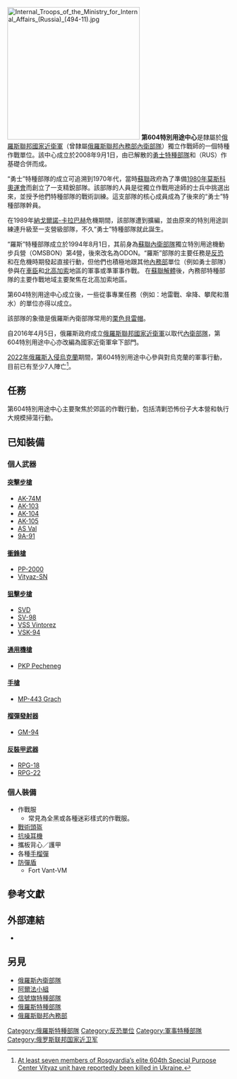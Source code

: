 {{NoteTA
|G1=Firearms
|G2=Military
|G3=長度單位
}}
{{Infobox military unit
| unit_name =第604特別用途中心“勇士”<br/>
| native_name =604 Центр специального назначения
| image =File:Vityaz.JPG
| image_size =150px
| alt =
| caption =部隊徽章
| dates =2008年9月1日—
| disbanded =
| country ={{flagcountry|Russia}}
| countries =
| allegiance =
| branch =[[File:Flag_of_National_Guard_of_Russia.png|20px]] [[俄羅斯聯邦國家近衛軍|俄羅斯聯邦國家近衛軍]]
| type =[[特種部隊|特種部隊]]
| role =維持國內安全
| size =
| command_structure = {{tsl|en|Separate Operational Purpose Division|獨立作戰用途師}}
| garrison =[[莫斯科|莫斯科]]
| garrison_label =
| nickname =
| patron =
| motto =
| colours = 粟色
| colours_label = 貝雷帽顔色
| march =
| mascot =
| anniversaries =
| equipment =
| equipment_label =
| battles = [[北高加索叛亂|北高加索叛亂]]<br/>[[2022年俄羅斯入侵烏克蘭|2022年俄羅斯入侵烏克蘭]]
| decorations =
| battle_honours =
| battle_honours_label =
| flying_hours =
| website =
<!-- Commanders -->
| current_commander = 阿列克謝·斯特羅馬科夫[[上校|上校]]
}}
[[File:Internal_Troops_of_the_Ministry_for_Internal_Affairs_(Russia)_(494-11).jpg|300px]]
'''第604特別用途中心'''是隸屬於[[俄羅斯聯邦國家近衛軍|俄羅斯聯邦國家近衛軍]]（曾隸屬[[俄羅斯聯邦內務部|俄羅斯聯邦內務部]][[俄羅斯內衛部隊|內衛部隊]]）獨立作戰師的一個特種作戰單位。該中心成立於2008年9月1日，由已解散的[[勇士特種部隊|勇士特種部隊]]和{{tsl|en|Rus_(special_forces)|羅斯特種部隊}}（RUS）作基礎合併而成。

“勇士”特種部隊的成立可追溯到1970年代，當時[[蘇聯|蘇聯]]政府為了準備[[1980年莫斯科奧運會|1980年莫斯科奧運會]]而創立了一支精銳部隊。該部隊的人員是從獨立作戰用途師的士兵中挑選出來，並授予他們特種部隊的戰術訓練。這支部隊的核心成員成為了後來的“勇士”特種部隊幹員。

在1989年[[納戈爾諾-卡拉巴赫|納戈爾諾-卡拉巴赫]]危機期間，該部隊遭到擴編，並由原來的特別用途訓練連升級至一支營級部隊，不久“勇士”特種部隊就此誕生。

“羅斯”特種部隊成立於1994年8月1日，其前身為[[俄羅斯內衛部隊|蘇聯內衛部隊]]獨立特別用途機動步兵營（OMSBON）第4營，後來改名為ODON。“羅斯”部隊的主要任務是[[反恐|反恐]]和在危機時期發起直接行動，但他們也積極地跟其他[[俄羅斯聯邦內務部|內務部]]單位（例如勇士部隊）參與在[[車臣|車臣]]和[[北高加索|北高加索]]地區的軍事或準軍事作戰。
在[[蘇聯解體|蘇聯解體]]後，內務部特種部隊的主要作戰地域主要聚焦在北高加索地區。

第604特別用途中心成立後，一些從事專業任務（例如：地雷戰、傘降、攀爬和潛水）的單位亦得以成立。

該部隊的象徵是俄羅斯內衛部隊常用的[[栗色|栗色]][[貝雷帽|貝雷帽]]。

自2016年4月5日，俄羅斯政府成立[[俄羅斯聯邦國家近衛軍|俄羅斯聯邦國家近衛軍]]以取代[[俄羅斯內衛部隊|內衛部隊]]，第604特別用途中心亦改編為國家近衛軍傘下部門。

[[2022年俄羅斯入侵烏克蘭|2022年俄羅斯入侵烏克蘭]]期間，第604特別用途中心參與對烏克蘭的軍事行動，目前已有至少7人陣亡<ref>[https://mobile.twitter.com/RALee85/status/1504056599966535682 At least seven members of Rosgvardia’s elite 604th Special Purpose Center Vityaz unit have reportedly been killed in Ukraine.]</ref>。

==任務==
第604特別用途中心主要聚焦於郊區的作戰行動，包括清剿恐怖份子大本營和執行大規模掃蕩行動。

==已知裝備==

===個人武器===

====[[突擊步槍|突擊步槍]]====
* [[AK-74突擊步槍|AK-74M]]
* [[AK-103突擊步槍|AK-103]]
* [[AK-104突擊步槍|AK-104]]
* [[AK-105突擊步槍|AK-105]]
* [[AS_Val微聲自動步槍|AS Val]]
* [[9A-91突擊步槍|9A-91]]

====[[衝鋒槍|衝鋒槍]]====
* [[PP-2000衝鋒槍|PP-2000]]
* [[PP-19-01勇士衝鋒槍|Vityaz-SN]]

====[[狙擊步槍|狙擊步槍]]====
* [[SVD狙擊步槍|SVD]]
* [[SV-98狙擊步槍|SV-98]]
* [[VSS_Vintorez狙擊步槍|VSS Vintorez]]
* [[VSK-94狙擊步槍|VSK-94]]

====[[通用機槍|通用機槍]]====
* [[Pecheneg通用機槍|PKP Pecheneg]]

====[[手槍|手槍]]====
* [[MP-443烏鴉式手槍|MP-443 Grach]]

====[[榴彈發射器|榴彈發射器]]====
* [[GM-94榴彈發射器|GM-94]]

====[[反裝甲武器|反裝甲武器]]====
* [[RPG-18|RPG-18]]
* [[RPG-22|RPG-22]]

===個人裝備===
* 作戰服
** 常見為全黑或各種迷彩樣式的作戰服。
* [[戰術頭盔|戰術頭盔]]
* [[抗噪耳機|抗噪耳機]]
* 攜板背心／護甲
* 各種[[手榴彈|手榴彈]]
* [[防彈盾|防彈盾]]
** Fort Vant-VM

== 參考文獻 ==
<references/>

== 外部連結 ==
* {{cite news|url=http://www.mvd.ru/news/show_14647/#top_page|title=Боевое знамя для Центра специального назначения Внутренних войск МВД России|date=2008-12-23|publisher=Пресс-бюро ГКВВ МВД России|accessdate=2009-10-25|archive-date=2013-10-16|archive-url=https://web.archive.org/web/20131016025130/http://mvd.ru/news/show_14647/#top_page|dead-url=no}}

== 另見 ==
* [[俄羅斯內衛部隊|俄羅斯內衛部隊]]
* [[阿爾法小組|阿爾法小組]]
* [[信號旗特種部隊|信號旗特種部隊]]
* [[俄羅斯特種部隊|俄羅斯特種部隊]]
* [[俄羅斯聯邦內務部|俄羅斯聯邦內務部]]

[[Category:俄羅斯特種部隊|Category:俄羅斯特種部隊]]
[[Category:反恐單位|Category:反恐單位]]
[[Category:軍事特種部隊|Category:軍事特種部隊]]
[[Category:俄罗斯联邦国家近卫军|Category:俄罗斯联邦国家近卫军]]